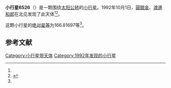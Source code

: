 {{Infobox planet
| bgcolour = #FFFFC0
| name = 6526 Matogawa
| symbol = 
| image = 
| caption = 
| discovery = yes
| discovery_ref = 
| discoverer = [[圓舘金|圓舘金]]、[[渡邊和郎|渡邊和郎]]
| discovery_site = [[北见|北见]] 
| discovered = 1992年10月1日
| designations = yes
| mp_name = 
| named_after = 
| alt_names = 1992 TY/ 1962 PB / 1982 TB3 / 1991 FR4
| mp_category = [[主带小行星|主带小行星]]
| orbit_ref = <ref name="a">[http://ssd.jpl.nasa.gov/sbdb.cgi?sstr=6526 6526 Matogawa] {{Wayback|url=http://ssd.jpl.nasa.gov/sbdb.cgi?sstr=6526 |date=20140924090425 }}，小行星數據庫瀏覽器（JPL Small-Body Database Browser）－[[美国国家航空航天局|美国国家航空航天局]]喷气推进实验室</ref>
| epoch = 2456400.5 (2013年4月18日更新)
| aphelion = {{convert|2.6140542|AU|km|3|abbr=on|lk=out}}
| perihelion = {{convert|1.8197418|AU|km|3|abbr=on}}
| semimajor = {{convert|2.2168980|AU|km|3|abbr=on}}
| eccentricity = 0.1791495
| period = 1205.638207 [[日|日]]<br />3.3[[儒略年|儒略年]]
| avg_speed = 
| inclination = 5.11986
| asc_node = 133.73685
| mean_anomaly = 
| arg_peri = 166.81697
| satellites = 
| physical_characteristics = yes
| dimensions = 
| mass = 
| density = 
| surface_grav = 
| escape_velocity = 
| sidereal_day = 
| axial_tilt = 
| pole_ecliptic_lat = 
| pole_ecliptic_lon = 
| albedo = 
| temperatures= 
| temp_name1 = 
| mean_temp_1 = 
| max_temp_1 = 
| temp_name2 = 
| max_temp_2 = 
| spectral_type = 
| abs_magnitude = 166.81697
}}

'''小行星6526'''（{{lang-en|6526 Matogawa}}）是一颗围绕[[太阳|太阳]][[公转|公转]]的[[小行星|小行星]]。1992年10月1日，[[圓舘金|圓舘金]]、[[渡邊和郎|渡邊和郎]]在北见发现了此天体<ref name="a" /><ref>{{cite news|title=小行星列表|url=http://cfa-www.harvard.edu/iau/lists/NumberedMPs.txt|accessdate=2013-07-08|newspaper=哈佛大学|archive-date=2008-05-17|archive-url=https://web.archive.org/web/20080517010638/http://cfa-www.harvard.edu/iau/lists/NumberedMPs.txt|dead-url=no}}</ref>。

这颗小行星的[[绝对星等|绝对星等]]为166.81697等<ref name="a" />。

==参考文献==
{{reflist}}
{{Minor Planet Number|[[小行星6525|小行星6525]]|[[小行星6527|小行星6527]]}}

{{小天体}}

[[Category:小行星带天体|Category:小行星带天体]]
[[Category:1992年发现的小行星|Category:1992年发现的小行星]]

{{asteroid-stub}}